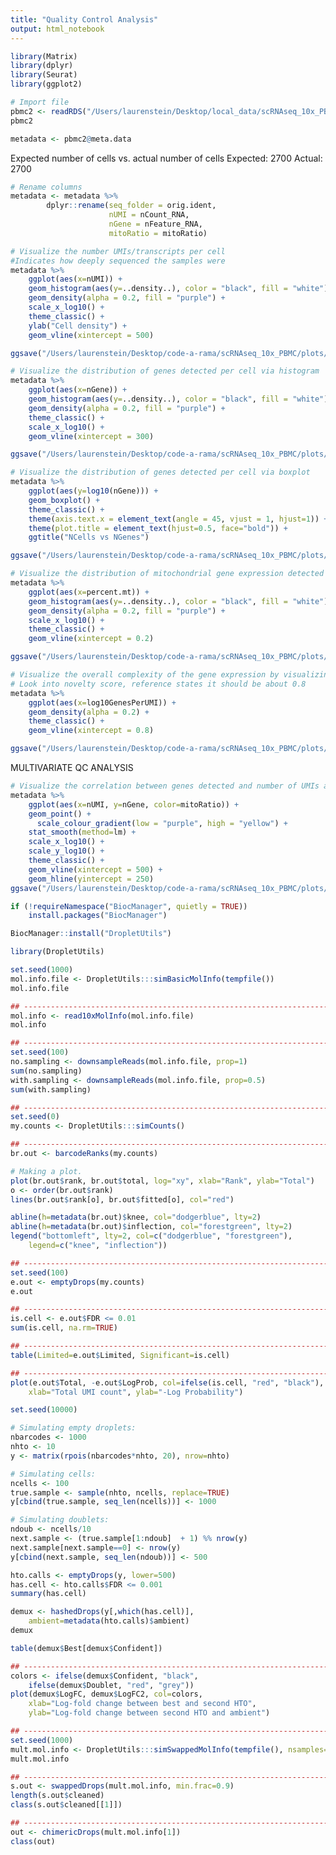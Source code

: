 ```yaml
---
title: "Quality Control Analysis"
output: html_notebook
---
```

```r
library(Matrix)
library(dplyr)
library(Seurat)
library(ggplot2)
```

```r
# Import file
pbmc2 <- readRDS("/Users/laurenstein/Desktop/local_data/scRNAseq_10x_PBMC/data/pbmc_filtered_seurat.rds")
pbmc2
```

```r
metadata <- pbmc2@meta.data
```

Expected number of cells vs. actual number of cells
Expected: 2700 
Actual: 2700

```r
# Rename columns
metadata <- metadata %>%
        dplyr::rename(seq_folder = orig.ident,
                      nUMI = nCount_RNA,
                      nGene = nFeature_RNA,
                      mitoRatio = mitoRatio)
```

```r
# Visualize the number UMIs/transcripts per cell
#Indicates how deeply sequenced the samples were
metadata %>% 
  	ggplot(aes(x=nUMI)) + 
    geom_histogram(aes(y=..density..), color = "black", fill = "white") +
  	geom_density(alpha = 0.2, fill = "purple") + 
  	scale_x_log10() + 
  	theme_classic() +
  	ylab("Cell density") +
  	geom_vline(xintercept = 500)

ggsave("/Users/laurenstein/Desktop/code-a-rama/scRNAseq_10x_PBMC/plots/QC/UMIperCell.png")
```

```r
# Visualize the distribution of genes detected per cell via histogram
metadata %>% 
  	ggplot(aes(x=nGene)) + 
  	geom_histogram(aes(y=..density..), color = "black", fill = "white") +
  	geom_density(alpha = 0.2, fill = "purple") + 
  	theme_classic() +
  	scale_x_log10() + 
  	geom_vline(xintercept = 300)

ggsave("/Users/laurenstein/Desktop/code-a-rama/scRNAseq_10x_PBMC/plots/QC/GenesperCell.png")
```

```r
# Visualize the distribution of genes detected per cell via boxplot
metadata %>% 
  	ggplot(aes(y=log10(nGene))) + 
  	geom_boxplot() + 
  	theme_classic() +
  	theme(axis.text.x = element_text(angle = 45, vjust = 1, hjust=1)) +
  	theme(plot.title = element_text(hjust=0.5, face="bold")) +
  	ggtitle("NCells vs NGenes")

ggsave("/Users/laurenstein/Desktop/code-a-rama/scRNAseq_10x_PBMC/plots/QC/GenesperCell_Boxplot.png")
```

```r
# Visualize the distribution of mitochondrial gene expression detected per cell
metadata %>% 
  	ggplot(aes(x=percent.mt)) + 
  	geom_histogram(aes(y=..density..), color = "black", fill = "white") +
  	geom_density(alpha = 0.2, fill = "purple") + 
  	scale_x_log10() + 
  	theme_classic() +
  	geom_vline(xintercept = 0.2)

ggsave("/Users/laurenstein/Desktop/code-a-rama/scRNAseq_10x_PBMC/plots/QC/MitoperCell.png")
```

```r
# Visualize the overall complexity of the gene expression by visualizing the genes detected per UMI 
# Look into novelty score, reference states it should be about 0.8
metadata %>%
  	ggplot(aes(x=log10GenesPerUMI)) +
  	geom_density(alpha = 0.2) +
  	theme_classic() +
  	geom_vline(xintercept = 0.8)

ggsave("/Users/laurenstein/Desktop/code-a-rama/scRNAseq_10x_PBMC/plots/QC/GenesperUMI.png")
```
MULTIVARIATE QC ANALYSIS
```r
# Visualize the correlation between genes detected and number of UMIs and determine whether strong presence of cells with low numbers of genes/UMIs
metadata %>% 
  	ggplot(aes(x=nUMI, y=nGene, color=mitoRatio)) + 
  	geom_point() + 
	  scale_colour_gradient(low = "purple", high = "yellow") +
  	stat_smooth(method=lm) +
  	scale_x_log10() + 
  	scale_y_log10() + 
  	theme_classic() +
  	geom_vline(xintercept = 500) +
  	geom_hline(yintercept = 250)
ggsave("/Users/laurenstein/Desktop/code-a-rama/scRNAseq_10x_PBMC/plots/QC/GenesCorrUMI.png")

```
```r
if (!requireNamespace("BiocManager", quietly = TRUE))
    install.packages("BiocManager")

BiocManager::install("DropletUtils")
```
```r
library(DropletUtils)
```

```r
set.seed(1000)
mol.info.file <- DropletUtils:::simBasicMolInfo(tempfile())
mol.info.file
```
```r
## -----------------------------------------------------------------------------
mol.info <- read10xMolInfo(mol.info.file)
mol.info
```

```r
## -----------------------------------------------------------------------------
set.seed(100)
no.sampling <- downsampleReads(mol.info.file, prop=1)
sum(no.sampling)
with.sampling <- downsampleReads(mol.info.file, prop=0.5)
sum(with.sampling)

```

```r
## -----------------------------------------------------------------------------
set.seed(0)
my.counts <- DropletUtils:::simCounts()
```

```r
## -----------------------------------------------------------------------------
br.out <- barcodeRanks(my.counts)

# Making a plot.
plot(br.out$rank, br.out$total, log="xy", xlab="Rank", ylab="Total")
o <- order(br.out$rank)
lines(br.out$rank[o], br.out$fitted[o], col="red")

abline(h=metadata(br.out)$knee, col="dodgerblue", lty=2)
abline(h=metadata(br.out)$inflection, col="forestgreen", lty=2)
legend("bottomleft", lty=2, col=c("dodgerblue", "forestgreen"), 
    legend=c("knee", "inflection"))


```
```r
## -----------------------------------------------------------------------------
set.seed(100)
e.out <- emptyDrops(my.counts)
e.out
```
```r
## -----------------------------------------------------------------------------
is.cell <- e.out$FDR <= 0.01
sum(is.cell, na.rm=TRUE)
```
```r
## -----------------------------------------------------------------------------
table(Limited=e.out$Limited, Significant=is.cell)

## -----------------------------------------------------------------------------
plot(e.out$Total, -e.out$LogProb, col=ifelse(is.cell, "red", "black"),
    xlab="Total UMI count", ylab="-Log Probability")


```
```r
set.seed(10000)

# Simulating empty droplets:
nbarcodes <- 1000
nhto <- 10
y <- matrix(rpois(nbarcodes*nhto, 20), nrow=nhto)

# Simulating cells:
ncells <- 100
true.sample <- sample(nhto, ncells, replace=TRUE)
y[cbind(true.sample, seq_len(ncells))] <- 1000

# Simulating doublets:
ndoub <- ncells/10
next.sample <- (true.sample[1:ndoub]  + 1) %% nrow(y)
next.sample[next.sample==0] <- nrow(y)
y[cbind(next.sample, seq_len(ndoub))] <- 500
```

```r
hto.calls <- emptyDrops(y, lower=500)
has.cell <- hto.calls$FDR <= 0.001
summary(has.cell)
```

```r
demux <- hashedDrops(y[,which(has.cell)], 
    ambient=metadata(hto.calls)$ambient)
demux

```

```r
table(demux$Best[demux$Confident])
```

```r
## -----------------------------------------------------------------------------
colors <- ifelse(demux$Confident, "black",
    ifelse(demux$Doublet, "red", "grey"))
plot(demux$LogFC, demux$LogFC2, col=colors,
    xlab="Log-fold change between best and second HTO",
    ylab="Log-fold change between second HTO and ambient")

## -----------------------------------------------------------------------------
set.seed(1000)
mult.mol.info <- DropletUtils:::simSwappedMolInfo(tempfile(), nsamples=3)
mult.mol.info

## -----------------------------------------------------------------------------
s.out <- swappedDrops(mult.mol.info, min.frac=0.9)
length(s.out$cleaned)
class(s.out$cleaned[[1]])

## -----------------------------------------------------------------------------
out <- chimericDrops(mult.mol.info[1])
class(out)
```

